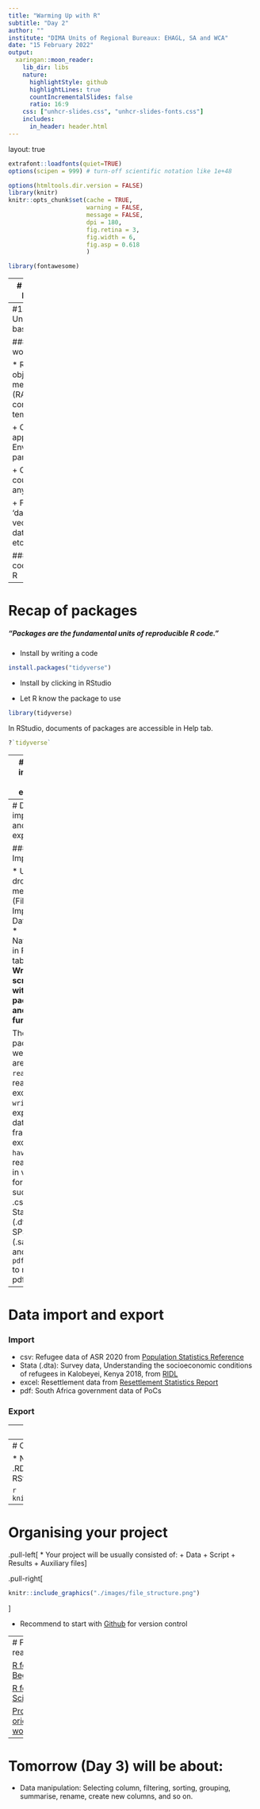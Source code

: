 ---
title: "Warming Up with R"
subtitle: "Day 2"
author: ""
institute: "DIMA Units of Regional Bureaux: EHAGL, SA and WCA"
date: "15 February 2022"
output:
  xaringan::moon_reader:
    lib_dir: libs
    nature:
      highlightStyle: github
      highlightLines: true
      countIncrementalSlides: false
      ratio: 16:9
    css: ["unhcr-slides.css", "unhcr-slides-fonts.css"]
    includes:
      in_header: header.html    
---
layout: true

<div class="my-footer"><span></span></div> 

```{r setup, include=FALSE}
extrafont::loadfonts(quiet=TRUE)
options(scipen = 999) # turn-off scientific notation like 1e+48

options(htmltools.dir.version = FALSE)
library(knitr)
knitr::opts_chunk$set(cache = TRUE, 
                      warning = FALSE, 
                      message = FALSE, 
                      dpi = 180,
                      fig.retina = 3,
                      fig.width = 6,
                      fig.asp = 0.618
                      )

library(fontawesome)

```

---
# Today will be about:

* Understanding basics

* Recap of packages

* Data import and export

* Organising your project


---
#1. Understanding basics

### How R works?

* R stores objects in memory (RAM) of your computer temporarily.

  + Objects appear in the Environment pane.
  
  + Objects could be anything.
  
  + Focus on 'data objects': vector, list, data frame, etc. 

### Basic code writing in R

---
# Recap of packages

##### "Packages are the fundamental units of reproducible R code."

* Install by writing a code
```{r, eval = FALSE, echo = TRUE}
install.packages("tidyverse")
```
* Install by clicking in RStudio

* Let R know the package to use
```{r, eval = FALSE, echo = TRUE}
library(tidyverse)
```

In RStudio, documents of packages are accessible in Help tab.
```{r, eval = FALSE, echo = TRUE}
?`tidyverse`
```

---
# Data import and export

### Setting working directory

* Absolute and relative path: Recommended to use relative path.
* `here()` package
```{r, eval = F, echo = T}
install.packages("here")
library(here)
here()
```



---
# Data import and export

### Import

* Use the dropdown menu (File > Import Dataset)
* Navigate in Files tab
* **Write a script with packages and functions**

The packages we need are: `readxl` to read excel, `writexl` to export data frame to excel, `haven` to read data in various formats such as .csv, Stata (.dta) and SPSS (.sav), and `pdftools` to read pdf.


---
# Data import and export

### Import

* csv: Refugee data of ASR 2020 from [Population Statistics Reference](https://popdata.unhcr.org/)
* Stata (.dta): Survey data, Understanding the socioeconomic conditions of refugees in Kalobeyei, Kenya 2018, from [RIDL](https://ridl.unhcr.org/dataset/ddi-unhcr-ken-socioeconomic-kalobei-survey-2018-v1-0)
* excel: Resettlement data from [Resettlement Statistics Report](https://rsr.unhcr.org/)
* pdf: South Africa government data of PoCs

### Export

---
# Data import and export

### Import directly from packages

* UNHCR open data from [Refugee Data Finder](https://www.unhcr.org/refugee-statistics/)
```{r, eval = F, echo = T}
install.packages("remotes") # install a required package
library(remotes)
remotes::install_github('unhcr/unhcrdatapackage') # install unhcrdatapackage
library(unhcrdatapackage)

popdata <- unhcrdatapackage::end_year_population_totals_long
head(popdata)
```

* World Bank open data
```{r, eval = F, echo = T}
install.packages("wbstats")
library(wbstats)

wb_ind <- c("NY.GDP.PCAP.CD", "NY.GDP.PCAP.KD.ZG", "FP.CPI.TOTL.ZG", "SI.POV.DDAY")
wb_df <- wb_data(indicator = wb_ind, country = "COD",
                 start_date = 1960, end_date = 2021)
```


---
# Organising your project

* Not recommended to store your workspace as .RData
  + Change it in Tools > Global Options in RStudio
  
```{r image_workspace, echo = FALSE, fig.width = 5, fig.align = "center"}
knitr::include_graphics("./images/workspace.png")
```

---
# Organising your project

.pull-left[
* Your project will be usually consisted of:
  + Data
  + Script
  + Results
  + Auxiliary files
]

.pull-right[
```{r image_structure, echo = FALSE, fig.align = "center"}
knitr::include_graphics("./images/file_structure.png")
```
]

* Recommend to start with [Github](https://github.com) for version control

---
# Further reading

[R for Beginners](https://cran.r-project.org/doc/contrib/Paradis-rdebuts_en.pdf)

[R for Data Science](https://r4ds.had.co.nz/workflow-projects.html)

[Project-oriented workflow](https://www.tidyverse.org/blog/2017/12/workflow-vs-script/)


---

# Tomorrow (Day 3) will be about:

* Data manipulation: Selecting column, filtering, sorting, grouping, summarise, rename, create new columns, and so on.



